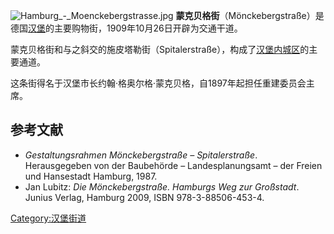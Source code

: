 [[File:Hamburg_-_Moenckebergstrasse.jpg|thumb]]
'''蒙克贝格街'''（Mönckebergstraße）是德国[[汉堡|汉堡]]的主要购物街，1909年10月26日开辟为交通干道。

蒙克贝格街和与之斜交的施皮塔勒街（Spitalerstraße），构成了[[汉堡内城区|汉堡内城区]]的主要通道。

这条街得名于汉堡市长约翰·格奥尔格·蒙克贝格，自1897年起担任重建委员会主席。

== 参考文献 ==
* ''Gestaltungsrahmen Mönckebergstraße – Spitalerstraße''. Herausgegeben von der Baubehörde – Landesplanungsamt – der Freien und Hansestadt Hamburg, 1987.
* Jan Lubitz: ''Die Mönckebergstraße. Hamburgs Weg zur Großstadt''. Junius Verlag, Hamburg 2009, ISBN 978-3-88506-453-4. 

{{commons|Category:Mönckebergstraße}}

[[Category:汉堡街道|Category:汉堡街道]]